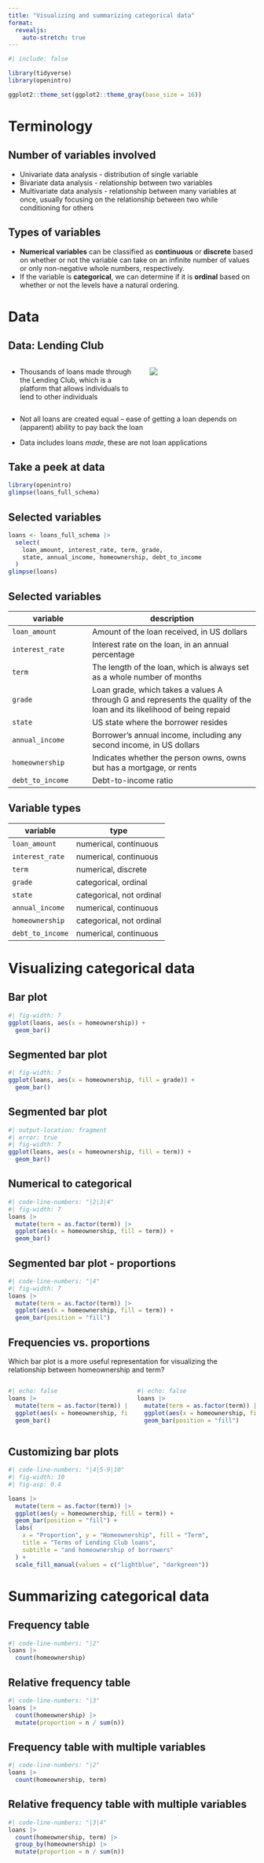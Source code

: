 ```yaml
---
title: "Visualizing and summarizing categorical data"
format: 
  revealjs:
    auto-stretch: true
---
```


```r
#| include: false

library(tidyverse)
library(openintro)

ggplot2::theme_set(ggplot2::theme_gray(base_size = 16))
```

# Terminology {.section-break}

## Number of variables involved

::: incremental
-   Univariate data analysis - distribution of single variable
-   Bivariate data analysis - relationship between two variables
-   Multivariate data analysis - relationship between many variables at once, usually focusing on the relationship between two while conditioning for others
:::

## Types of variables

::: incremental
-   **Numerical variables** can be classified as **continuous** or **discrete** based on whether or not the variable can take on an infinite number of values or only non-negative whole numbers, respectively.
-   If the variable is **categorical**, we can determine if it is **ordinal** based on whether or not the levels have a natural ordering.
:::

# Data

## Data: Lending Club

::: columns
::: {.column width="40%"}
-   Thousands of loans made through the Lending Club, which is a platform that allows individuals to lend to other individuals
:::

::: {.column width="30%"}
![](images/lending-club.png)
:::
:::

::: incremental
-   Not all loans are created equal -- ease of getting a loan depends on (apparent) ability to pay back the loan

-   Data includes loans *made*, these are not loan applications
:::

## Take a peek at data

```r
library(openintro)
glimpse(loans_full_schema)
```

## Selected variables

```r
loans <- loans_full_schema |>
  select(
    loan_amount, interest_rate, term, grade, 
    state, annual_income, homeownership, debt_to_income
  )
glimpse(loans)
```

## Selected variables {.midi}

| variable         | description                                                                                                            |
|---------------------|-------------------------------------------|
| `loan_amount`    | Amount of the loan received, in US dollars                                                                             |
| `interest_rate`  | Interest rate on the loan, in an annual percentage                                                                     |
| `term`           | The length of the loan, which is always set as a whole number of months                                                |
| `grade`          | Loan grade, which takes a values A through G and represents the quality of the loan and its likelihood of being repaid |
| `state`          | US state where the borrower resides                                                                                    |
| `annual_income`  | Borrower’s annual income, including any second income, in US dollars                                                   |
| `homeownership`  | Indicates whether the person owns, owns but has a mortgage, or rents                                                   |
| `debt_to_income` | Debt-to-income ratio                                                                                                   |

## Variable types

| variable         | type                     |
|------------------|--------------------------|
| `loan_amount`    | numerical, continuous    |
| `interest_rate`  | numerical, continuous    |
| `term`           | numerical, discrete      |
| `grade`          | categorical, ordinal     |
| `state`          | categorical, not ordinal |
| `annual_income`  | numerical, continuous    |
| `homeownership`  | categorical, not ordinal |
| `debt_to_income` | numerical, continuous    |

# Visualizing categorical data

## Bar plot {.nostretch}

```r
#| fig-width: 7
ggplot(loans, aes(x = homeownership)) +
  geom_bar()
```

## Segmented bar plot {.nostretch}

```r
#| fig-width: 7
ggplot(loans, aes(x = homeownership, fill = grade)) +
  geom_bar()
```

## Segmented bar plot {.nostretch}

```r
#| output-location: fragment
#| error: true
#| fig-width: 7
ggplot(loans, aes(x = homeownership, fill = term)) +
  geom_bar()
```

## Numerical to categorical {.nostretch}

```r
#| code-line-numbers: "|2|3|4"
#| fig-width: 7
loans |>
  mutate(term = as.factor(term)) |>
  ggplot(aes(x = homeownership, fill = term)) +
  geom_bar()
```

## Segmented bar plot - proportions {.nostretch}

```r
#| code-line-numbers: "|4"
#| fig-width: 7
loans |>
  mutate(term = as.factor(term)) |>
  ggplot(aes(x = homeownership, fill = term)) +
  geom_bar(position = "fill")
```

## Frequencies vs. proportions

::: task
Which bar plot is a more useful representation for visualizing the relationship between homeownership and term?
:::

:::: {.columns}

::: {.column width="35%"}
```r
#| echo: false
loans |>
  mutate(term = as.factor(term)) |>
  ggplot(aes(x = homeownership, fill = term)) +
  geom_bar()
```
:::

::: {.column width="35%"}
```r
#| echo: false
loans |>
  mutate(term = as.factor(term)) |>
  ggplot(aes(x = homeownership, fill = term)) +
  geom_bar(position = "fill")
```
:::

::::

## Customizing bar plots {.smaller .nostretch}

```r
#| code-line-numbers: "|4|5-9|10"
#| fig-width: 10
#| fig-asp: 0.4

loans |>
  mutate(term = as.factor(term)) |>
  ggplot(aes(y = homeownership, fill = term)) +
  geom_bar(position = "fill") +
  labs(
    x = "Proportion", y = "Homeownership", fill = "Term",
    title = "Terms of Lending Club loans",
    subtitle = "and homeownership of borrowers"
  ) +
  scale_fill_manual(values = c("lightblue", "darkgreen"))
```

# Summarizing categorical data

## Frequency table

```r
#| code-line-numbers: "|2"
loans |>
  count(homeownership)
```

## Relative frequency table

```r
#| code-line-numbers: "|3"
loans |>
  count(homeownership) |>
  mutate(proportion = n / sum(n))
```

## Frequency table with multiple variables

```r
#| code-line-numbers: "|2"
loans |>
  count(homeownership, term)
```

## Relative frequency table with multiple variables

```r
#| code-line-numbers: "|3|4"
loans |>
  count(homeownership, term) |>
  group_by(homeownership) |>
  mutate(proportion = n / sum(n))
```
